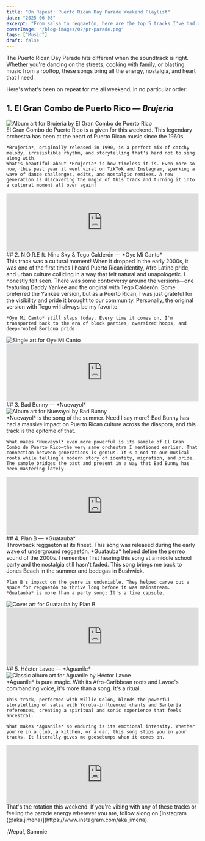 ```yaml
---
title: "On Repeat: Puerto Rican Day Parade Weekend Playlist"
date: "2025-06-08"
excerpt: "From salsa to reggaetón, here are the top 5 tracks I've had on repeat this Puerto Rican Day Parade weekend #Nuyorican 🇵🇷 🐸"
coverImage: "/blog-images/02/pr-parade.png"
tags: ["Music"]
draft: false
---
```



<span className="font-normal">The Puerto Rican Day Parade hits different when the soundtrack is right.</span> Whether you're dancing on the streets, cooking with family, or blasting music from a rooftop, these songs bring all the energy, nostalgia, and heart that I need.

Here's what's been on repeat for me all weekend, in no particular order:

## 1. El Gran Combo de Puerto Rico — *Brujería*
<div className="flex flex-col sm:flex-row gap-4 sm:gap-8 items-start">
  <Image 
    src="/blog-images/02/Brujeria.jpeg"
    width={120}
    height={180}
    className="w-full sm:w-1/3 h-auto m-0"
    alt="Album art for Brujería by El Gran Combo de Puerto Rico"
    caption="A salsa classic that gets the whole block moving."
  />
  <div className="flex-1">
    El Gran Combo de Puerto Rico is a given for this weekend. This legendary orchestra has been at the heart of Puerto Rican music since the 1960s. 
  
    *Brujería*, originally released in 1990, is a perfect mix of catchy melody, irresistible rhythm, and storytelling that's hard not to sing along with.
    What's beautiful about *Brujería* is how timeless it is. Even more so now, this past year it went viral on TikTok and Instagram, sparking a wave of dance challenges, edits, and nostalgic remixes. A new generation is discovering the magic of this track and turning it into a cultural moment all over again!
  </div>
</div>
<div className="my-8">
  <iframe style={{ borderRadius: '12px' }} src="https://open.spotify.com/embed/track/0k1hbeZodoEw34FAdbh8xM?utm_source=generator" width="100%" height="152" frameBorder="0" allow="autoplay; clipboard-write; encrypted-media; fullscreen; picture-in-picture" loading="lazy"></iframe>
</div>
## 2. N.O.R.E ft. Nina Sky & Tego Calderón — *Oye Mi Canto*
<div className="flex flex-col sm:flex-row gap-4 sm:gap-8 items-start">
  <div className="flex-1">
    This track was a cultural moment! When it dropped in the early 2000s, it was one of the first times I heard Puerto Rican identity, Afro Latino pride, and urban culture colliding in a way that felt natural and unapologetic. I honestly felt seen.
    There was some controversy around the versions—one featuring Daddy Yankee and the original with Tego Calderón. Some preferred the Yankee version, but as a Puerto Rican, I was just grateful for the visibility and pride it brought to our community. Personally, the original version with Tego will always be my favorite.

    *Oye Mi Canto* still slaps today. Every time it comes on, I'm transported back to the era of block parties, oversized hoops, and deep-rooted Boricua pride.
  </div>
  <Image 
    src="/blog-images/02/OyeMiCanto.jpeg" 
    width={120}
    height={180}
    className="w-full sm:w-1/3 h-auto m-0"  
    alt="Single art for Oye Mi Canto"
    caption="An early 2000s anthem that shouted 'Latino' from the rooftops."
  />
</div>
<div className="my-8">
  <iframe style={{ borderRadius: '12px' }} src="https://open.spotify.com/embed/track/2D5xADKFIU69jBddGcpXR9?utm_source=generator" width="100%" height="152" frameBorder="0" allow="autoplay; clipboard-write; encrypted-media; fullscreen; picture-in-picture" loading="lazy"></iframe>
</div>
## 3. Bad Bunny — *Nuevayol*
<div className="flex flex-col sm:flex-row gap-4 sm:gap-8 items-start">
  <Image 
    src="/blog-images/02/Nuevayol.jpeg" 
    width={120}
    height={180}
    className="w-full sm:w-1/3 h-auto m-0"  
    alt="Album art for Nuevayol by Bad Bunny"
    caption="A gritty, reflective track about Puerto Rican identity in NYC."
  />
  <div className="flex-1">
    *Nuevayol* is the song of the summer. Need I say more? Bad Bunny has had a massive impact on Puerto Rican culture across the diaspora, and this track is the epitome of that.

    What makes *Nuevayol* even more powerful is its sample of El Gran Combo de Puerto Rico—the very same orchestra I mentioned earlier. That connection between generations is genius. It's a nod to our musical roots while telling a modern story of identity, migration, and pride. The sample bridges the past and present in a way that Bad Bunny has been mastering lately.
  </div>
</div>
<div className="my-8">
  <iframe style={{ borderRadius: '12px' }} src="https://open.spotify.com/embed/track/5TFD2bmFKGhoCRbX61nXY5?utm_source=generator" width="100%" height="152" frameBorder="0" allow="autoplay; clipboard-write; encrypted-media; fullscreen; picture-in-picture" loading="lazy"></iframe>
</div>
## 4. Plan B — *Guatauba*
<div className="flex flex-col sm:flex-row gap-4 sm:gap-8 items-start">
  <div className="flex-1">
    Throwback reggaetón at its finest. This song was released during the early wave of underground reggaetón. *Guatauba* helped define the perreo sound of the 2000s. I remember first hearing this song at a middle school party and <span className="underline decoration-gray-400">the nostalgia still hasn't faded</span>. This song brings me back to Jones Beach in the summer and bodegas in Bushwick. 

    Plan B's impact on the genre is undeniable. They helped carve out a space for reggaetón to thrive long before it was mainstream. *Guatauba* is more than a party song; It's a time capsule.
  </div>
  <Image 
    src="/blog-images/02/Guatauba.jpeg" 
    width={120}
    height={180}
    className="w-full sm:w-1/3 h-auto m-0"  
    alt="Cover art for Guatauba by Plan B"
    caption="One word: perreo. This song brings the club to the sidewalk."
  />
</div>
<div className="my-8">
  <iframe style={{ borderRadius: '12px' }} src="https://open.spotify.com/embed/track/0xJFWROBNTBL4sKEuA5pm6?utm_source=generator" width="100%" height="152" frameBorder="0" allow="autoplay; clipboard-write; encrypted-media; fullscreen; picture-in-picture" loading="lazy"></iframe>
</div>
## 5. Héctor Lavoe — *Aguanile*
<div className="flex flex-col sm:flex-row gap-4 sm:gap-8 items-start">
  <Image 
    src="/blog-images/02/Aguanile.jpeg" 
    width={120}
    height={180}
    className="w-full md:w-1/3 h-auto m-0"  
    alt="Classic album art for Aguanile by Héctor Lavoe"
    caption="Spiritual, soulful, and intensely powerful."
  />
  <div className="flex-1">
    *Aguanile* is pure magic. With its Afro-Caribbean roots and Lavoe's commanding voice, it's more than a song. It's a ritual.

    This track, performed with Willie Colón, blends the powerful storytelling of salsa with Yoruba-influenced chants and Santería references, creating a spiritual and sonic experience that feels ancestral.

    What makes *Aguanile* so enduring is its emotional intensity. Whether you're in a club, a kitchen, or a car, this song stops you in your tracks. It literally gives me goosebumps when it comes on.
  </div>
</div>
<div className="my-8">
  <iframe style={{ borderRadius: '12px' }} src="https://open.spotify.com/embed/track/0PIvjAOQGDWE8Z45dMqj3r?utm_source=generator" width="100%" height="152" frameBorder="0" allow="autoplay; clipboard-write; encrypted-media; fullscreen; picture-in-picture" loading="lazy"></iframe>
</div>
<Quote>
  That's the rotation this weekend. If you're vibing with any of these tracks or feeling the parade energy wherever you are, follow along on [Instagram (@aka.jimena)](https://www.instagram.com/aka.jimena).
</Quote>

¡Wepa!,
<Signature>
  Sammie
</Signature>
